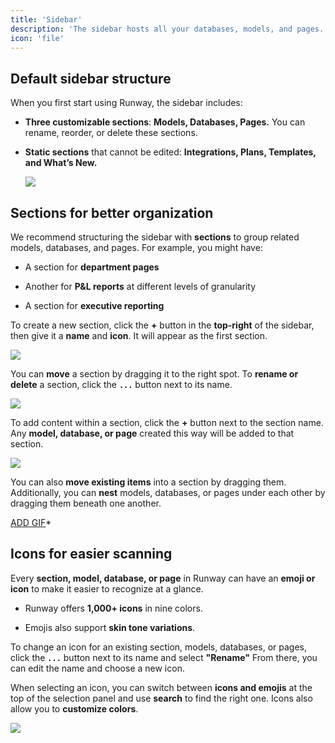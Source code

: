 ```yaml
---
title: 'Sidebar'
description: 'The sidebar hosts all your databases, models, and pages. As your workspace grows, keeping it organized makes it easier to skim through and find what you need.'
icon: 'file'
---
```


## Default sidebar structure

When you first start using Runway, the sidebar includes:

- **Three customizable sections**: **Models, Databases, Pages.** You can rename, reorder, or delete these sections.

- **Static sections** that cannot be edited: **Integrations, Plans, Templates, and What’s New.**

  ![](/images/sidebar/default-sidebar.png)

## Sections for better organization

We recommend structuring the sidebar with **sections** to group related models, databases, and pages. For example, you might have:

- A section for **department pages**

- Another for **P\&L reports** at different levels of granularity

- A section for **executive reporting**

To create a new section, click the **+** button in the **top-right** of the sidebar, then give it a **name** and **icon**. It will appear as the first section.

![](/images/sidebar/created-section.png)

You can **move** a section by dragging it to the right spot. To **rename or delete** a section, click the **`...`** button next to its name.

![](/images/sidebar/rename-delete-section.png)

To add content within a section, click the **+** button next to the section name. Any **model, database, or page** created this way will be added to that section.

![](/images/sidebar/create-page.png)

You can also **move existing items** into a section by dragging them. Additionally, you can **nest** models, databases, or pages under each other by dragging them beneath one another.

<u>ADD GIF</u>*

## Icons for easier scanning

Every **section, model, database, or page** in Runway can have an **emoji or icon** to make it easier to recognize at a glance.

- Runway offers **1,000+ icons** in nine colors.

- Emojis also support **skin tone variations**.

To change an icon for an existing section, models, databases, or pages, click the **`...`** button next to its name and select **"Rename"** From there, you can edit the name and choose a new icon.

When selecting an icon, you can switch between **icons and emojis** at the top of the selection panel and use **search** to find the right one. Icons also allow you to **customize colors**.

![](/images/sidebar/icons-picker.png)
